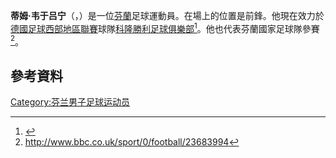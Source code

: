 '''蒂姆·韦于吕宁'''（{{lang-fi|Tim Väyrynen}}，{{bd|1993年|3月30日}}）是一位[[芬蘭|芬蘭]]足球運動員。在場上的位置是前鋒。他現在效力於[[德國足球西部地區聯賽|德國足球西部地區聯賽]]球隊[[科隆勝利足球俱樂部|科隆勝利足球俱樂部]]<ref>{{cite web|url=http://www.viktoria1904.de/index.php?id=14&tx_ttnews[tt_news]=1429&cHash=68d78c3b3af9f177ef8f2e821ecf2b26|title=Neuer Stürmer für Viktoria Köln ausgeliehen|trans-title=New striker for Viktoria Köln loaned|date=30 January 2015|accessdate=4 March 2015|language=de|publisher=FC Viktoria Köln|archive-url=https://web.archive.org/web/20150402120847/http://www.viktoria1904.de/index.php?id=14&tx_ttnews&|archive-date=2015-04-02|dead-url=yes}}</ref>。他也代表芬蘭國家足球隊參賽<ref>http://www.bbc.co.uk/sport/0/football/23683994</ref>。

==參考資料==
{{Reflist}}

{{DEFAULTSORT:Vayrynen, Tim}}
[[Category:芬兰男子足球运动员|Category:芬兰男子足球运动员]]